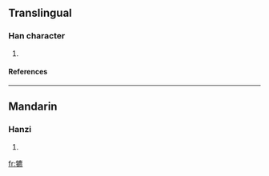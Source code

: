 ==Translingual==
===Han character===
{{Han char|rn=93|rad=牛|as=15|sn=19|four=2053<sub>1</sub>|canj=竹手戈心火 (HQIPF)}}
# {{defn|Han|sort=牛15}}
====References====
{{Han ref|kx=0705.020|dkj=20203|dj=1117.290|hdz=31821.090|uh=72A5|ud=29349|bh=F26E|bd=62062}}

----
==Mandarin==
===Hanzi===
{{cmn-hanzi|pin=[[bó]] ([[bo2]]), [[piǎo]] ([[piao3]])|wg=po<sup>2</sup>, p'iao<sup>3</sup>}}
# {{defn|Mandarin}}

[[fr:犥]]